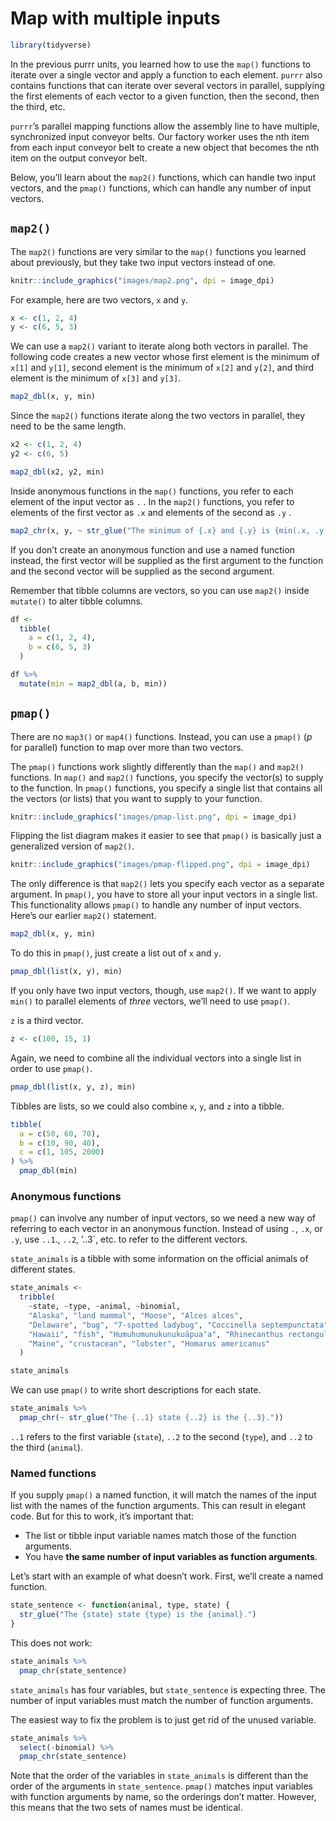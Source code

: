
# Map with multiple inputs

```r
library(tidyverse)
```


In the previous purrr units, you learned how to use the `map()` functions to iterate over a single vector and apply a function to each element. `purrr` also contains functions that can iterate over several vectors in parallel, supplying the first elements of each vector to a given function, then the second, then the third, etc.

`purrr`'s parallel mapping functions allow the assembly line to have multiple, synchronized input conveyor belts. Our factory worker uses the nth item from each input conveyor belt to create a new object that becomes the nth item on the output conveyor belt.

Below, you'll learn about the `map2()` functions, which can handle two input vectors, and the `pmap()` functions, which can handle any number of input vectors. 

## `map2()`

The `map2()` functions are very similar to the `map()` functions you learned about previously, but they take two input vectors instead of one.

```r
knitr::include_graphics("images/map2.png", dpi = image_dpi)
```

For example, here are two vectors, `x` and `y`.

```r
x <- c(1, 2, 4)
y <- c(6, 5, 3)
```

We can use a `map2()` variant to iterate along both vectors in parallel. The following code creates a new vector whose first element is the minimum of `x[1]` and `y[1]`, second element is the minimum of `x[2]` and `y[2]`, and third element is the minimum of `x[3]` and `y[3]`.

```r
map2_dbl(x, y, min)
```

Since the `map2()` functions iterate along the two vectors in parallel, they need to be the same length.

```r
x2 <- c(1, 2, 4)
y2 <- c(6, 5)

map2_dbl(x2, y2, min)
```

Inside anonymous functions in the `map()` functions, you refer to each element of the input vector as `.` . In the `map2()` functions, you refer to elements of the first vector as `.x` and elements of the second as `.y` .

```r
map2_chr(x, y, ~ str_glue("The minimum of {.x} and {.y} is {min(.x, .y)}."))
```

If you don't create an anonymous function and use a named function instead, the first vector will be supplied as the first argument to the function and the second vector will be supplied as the second argument. 

Remember that tibble columns are vectors, so you can use `map2()` inside `mutate()` to alter tibble columns.

```r
df <-
  tibble(
    a = c(1, 2, 4),
    b = c(6, 5, 3)
  )

df %>% 
  mutate(min = map2_dbl(a, b, min))
```

## `pmap()`

There are no `map3()` or `map4()` functions. Instead, you can use a `pmap()` (*p* for parallel) function to map over more than two vectors.

The `pmap()` functions work slightly differently than the `map()` and `map2()` functions. In `map()` and `map2()` functions, you specify the vector(s) to supply to the function. In `pmap()` functions, you specify a single list that contains all the vectors (or lists) that you want to supply to your function.

```r
knitr::include_graphics("images/pmap-list.png", dpi = image_dpi)
```

Flipping the list diagram makes it easier to see that `pmap()` is basically just a generalized version of `map2()`.

```r
knitr::include_graphics("images/pmap-flipped.png", dpi = image_dpi)
```

The only difference is that `map2()` lets you specify each vector as a separate argument. In `pmap()`, you have to store all your input vectors in a single list. This functionality allows `pmap()` to handle any number of input vectors. Here's our earlier `map2()` statement.

```r
map2_dbl(x, y, min)
```

To do this in `pmap()`, just create a list out of `x` and `y`.

```r
pmap_dbl(list(x, y), min)
```

If you only have two input vectors, though, use `map2()`. If we want to apply `min()` to parallel elements of *three* vectors, we'll need to use `pmap()`.

`z` is a third vector.

```r
z <- c(100, 15, 1)
```

Again, we need to combine all the individual vectors into a single list in order to use `pmap()`.

```r
pmap_dbl(list(x, y, z), min)
```

Tibbles are lists, so we could also combine `x`, `y`, and `z` into a tibble.

```r
tibble(
  a = c(50, 60, 70),
  b = c(10, 90, 40),
  c = c(1, 105, 2000)
) %>% 
  pmap_dbl(min)
```

### Anonymous functions

`pmap()` can involve any number of input vectors, so we need a new way of referring to each vector in an anonymous function. Instead of using `.`, `.x`, or `.y`, use `..1`., `..2`, '..3`, etc. to refer to the different vectors.

`state_animals` is a tibble with some information on the official animals of different states.
```r
state_animals <- 
  tribble(
    ~state, ~type, ~animal, ~binomial,
    "Alaska", "land mammal", "Moose", "Alces alces",
    "Delaware", "bug", "7-spotted ladybug", "Coccinella septempunctata",
    "Hawaii", "fish", "Humuhumunukunukuāpuaʻa", "Rhinecanthus rectangulus",
    "Maine", "crustacean", "lobster", "Homarus americanus" 
  )

state_animals
```

We can use `pmap()` to write short descriptions for each state. 

```r
state_animals %>% 
  pmap_chr(~ str_glue("The {..1} state {..2} is the {..3}."))
```

`..1` refers to the first variable (`state`), `..2` to the second (`type`), and `..2` to the third (`animal`).

### Named functions

If you supply `pmap()` a named function, it will match the names of the input list with the names of the function arguments. This can result in elegant code. But for this to work, it's important that:

* The list or tibble input variable names match those of the function arguments.
* You have __the same number of input variables as function arguments__.

Let's start with an example of what doesn't work. First, we'll create a named function.

```r
state_sentence <- function(animal, type, state) {
  str_glue("The {state} state {type} is the {animal}.")
}
```

This does not work:

```r
state_animals %>% 
  pmap_chr(state_sentence)
```

`state_animals` has four variables, but `state_sentence` is expecting three. The number of input variables must match the number of function arguments.

The easiest way to fix the problem is to just get rid of the unused variable.

```r
state_animals %>% 
  select(-binomial) %>% 
  pmap_chr(state_sentence)
```

Note that the order of the variables in `state_animals` is different than the order of the arguments in `state_sentence`. `pmap()` matches input variables with function arguments by name, so the orderings don't matter. However, this means that the two sets of names must be identical.
